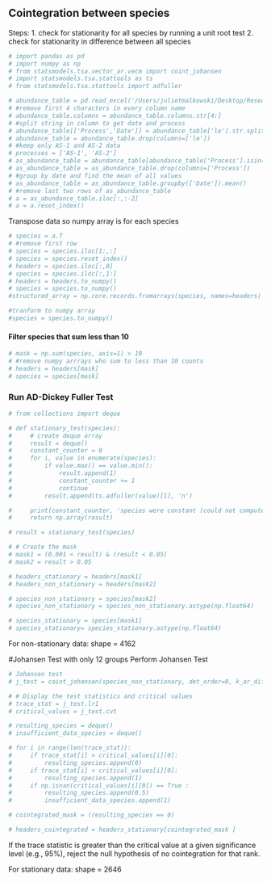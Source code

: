 
## Cointegration between species
Steps:
1. check for stationarity for all species by running a unit root test
2. check for stationarity in difference between all species
```python
# import pandas as pd
# import numpy as np
# from statsmodels.tsa.vector_ar.vecm import coint_johansen
# import statsmodels.tsa.stattools as ts
# from statsmodels.tsa.stattools import adfuller

```

```python
# abundance_table = pd.read_excel('/Users/julietmalkowski/Desktop/Research/Kinetic_Model/abundance_table.xlsx')
# #remove first 4 characters in every column name
# abundance_table.columns = abundance_table.columns.str[4:] 
# #split string in column to get date and process
# abundance_table[['Process','Date']] = abundance_table['le'].str.split('_',expand=True)
# abundance_table = abundance_table.drop(columns=['le'])
# #keep only AS-1 and AS-2 data
# processes = ['AS-1', 'AS-2']
# as_abundance_table = abundance_table[abundance_table['Process'].isin(processes)]
# as_abundance_table = as_abundance_table.drop(columns=['Process'])
# #group by date and find the mean of all values
# as_abundance_table = as_abundance_table.groupby(['Date']).mean()
# #remove last two rows of as_abundance_table
# a = as_abundance_table.iloc[:,:-2]
# a = a.reset_index()
```

Transpose data so numpy array is for each species
``` python
# species = a.T
# #remove first row 
# species = species.iloc[1:,:]
# species = species.reset_index()
# headers = species.iloc[:,0]
# species = species.iloc[:,1:]
# headers = headers.to_numpy()
# species = species.to_numpy()
#structured_array = np.core.records.fromarrays(species, names=headers)

#tranform to numpy array
#species = species.to_numpy()
```

#### Filter species that sum less than 10
```python
# mask = np.sum(species, axis=1) > 10
# #remove numpy arrrays who sum to less than 10 counts
# headers = headers[mask]
# species = species[mask]
```

### Run AD-Dickey Fuller Test
```python
# from collections import deque

# def stationary_test(species):
#     # create deque array
#     result = deque()
#     constant_counter = 0
#     for i, value in enumerate(species):
#         if value.max() == value.min():
#             result.append(1)
#             constant_counter += 1
#             continue
#         result.append(ts.adfuller(value)[1], 'n')

#     print(constant_counter, 'species were constant (could not compute adfuller)')
#     return np.array(result)

# result = stationary_test(species)

# # Create the mask
# mask1 = (0.001 < result) & (result < 0.05)
# mask2 = result > 0.05

# headers_stationary = headers[mask1]
# headers_non_stationary = headers[mask2]
```

```python
# species_non_stationary = species[mask2]
# species_non_stationary = species_non_stationary.astype(np.float64)

# species_stationary = species[mask1]
# species_stationary= species_stationary.astype(np.float64)
```

For non-stationary data: shape = 4162

#Johansen Test with only 12 groups
Perform Johansen Test
```python
# Johansen test
# j_test = coint_johansen(species_non_stationary, det_order=0, k_ar_diff=1)

# # Display the test statistics and critical values
# trace_stat = j_test.lr1
# critical_values = j_test.cvt

# resulting_species = deque()
# insufficient_data_species = deque()

# for i in range(len(trace_stat)):
#     if trace_stat[i] > critical_values[i][0]:
#         resulting_species.append(0)
#     if trace_stat[i] < critical_values[i][0]:
#         resulting_species.append(1)
#     if np.isnan(critical_values[i][0]) == True :
#         resulting_species.append(0.5)
#         insufficient_data_species.append(1)

# cointegrated_mask = (resulting_species == 0)

# headers_cointegrated = headers_stationary[cointegrated_mask ]
```

If the trace statistic is greater than the critical value at a given significance level (e.g., 95%), reject the null hypothesis of no cointegration for that rank.


For stationary data: shape = 2646
```python

```